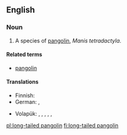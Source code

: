 {{wikipedia|pangolin}}
==English==

===Noun===
{{en-noun|head=[[long-tailed]] [[pangolin]]}}

# A species of [[pangolin]], ''Manis tetradactyla''.

====Related terms====
* [[pangolin]]

====Translations====
{{trans-top|species}}
* Finnish: {{t-|fi|pitkähäntämuurahaiskäpy}}
* German: {{t-|de|Langschwanzschuppentier|n}}, {{t-|de|Schwarzbauchschuppentier|n}}
{{trans-mid}}
* Volapük: {{qualifier|♂♀}} {{t-|vo|lunagöbamanit}}, {{qualifier|♂}} {{t-|vo|lunagöbahimanit}}, {{qualifier|♀}} {{t-|vo|lunagöbajimanit}}, {{qualifier|♂♀ offspring}} {{t-|vo|lunagöbamanitül}}, {{qualifier|♂ offspring}} {{t-|vo|lunagöbahimanitül}}, {{qualifier|♀ offspring}} {{t-|vo|lunagöbajimanitül}}
{{trans-bottom}}

[[pl:long-tailed pangolin]]
[[fi:long-tailed pangolin]]